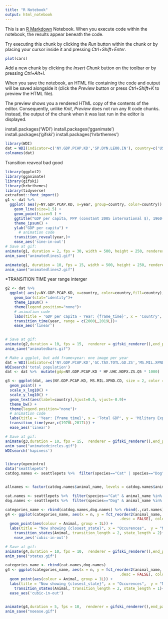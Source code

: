 ```yaml
---
title: "R Notebook"
output: html_notebook
---
```


This is an [R Markdown](http://rmarkdown.rstudio.com) Notebook. When you execute code within the notebook, the results appear beneath the code. 

Try executing this chunk by clicking the *Run* button within the chunk or by placing your cursor inside it and pressing *Ctrl+Shift+Enter*. 

```r
plot(cars)
```

Add a new chunk by clicking the *Insert Chunk* button on the toolbar or by pressing *Ctrl+Alt+I*.

When you save the notebook, an HTML file containing the code and output will be saved alongside it (click the *Preview* button or press *Ctrl+Shift+K* to preview the HTML file).

The preview shows you a rendered HTML copy of the contents of the editor. Consequently, unlike *Knit*, *Preview* does not run any R code chunks. Instead, the output of the chunk when it was last run in the editor is displayed.


install.packages('WDI')
install.packages('gganimate')
install.packages('gifski')
install.packages('hrbrthemes')


```r
library(WDI)
dat = WDI(indicator=c('NY.GDP.PCAP.KD','SP.DYN.LE00.IN'), country=c('US','FR','CN'), start=1960, end=2020)
colnames(dat)
```
Transition reaveal
bad
good

```r
library(ggplot2)
library(gganimate)
library(gifski)
library(hrbrthemes)
library(tidyverse)
extrafont::font_import()
g1 <- dat %>%
  ggplot( aes(y=NY.GDP.PCAP.KD, x=year, group=country, color=country)) +
    geom_line(size=1.5) +
    geom_point(size=5 ) +
    ggtitle("GDP per capita, PPP (constant 2005 international $), 1960-2020") +
    theme_ipsum() +
    ylab("GDP per capita") +
      # animation code
    transition_reveal(year,)+
    ease_aes('sine-in-out')
# Save at gif:
animate(g1, duration = 2, fps = 30, width = 500, height = 250, renderer = gifski_renderer())
anim_save("animatedlines1.gif")

animate(g1, duration = 10, fps = 15, width = 500, height = 250, renderer = gifski_renderer(),end_pause=45)
anim_save("animatedlines2.gif")
```
*TRANSITION TIME
year range
interger

```r

g2 <- dat %>%
  ggplot( aes(y=NY.GDP.PCAP.KD, x=country, color=country,fill=country), show.legend = FALSE) +
    geom_bar(stat="identity")+
    theme_ipsum() +
    theme(legend.position="none")+
    # animation code
    labs(title = 'GDP per capita - Year: {frame_time}', x = 'Country', y = 'GDP per capita') +
    transition_time(year, range = c(2000L,2019L))+
    ease_aes('linear')
    

# Save at gif:
animate(g2,duration = 10, fps = 15,  renderer = gifski_renderer(),end_pause=45)
anim_save("animatedbars.gif")
```
```r
# Make a ggplot, but add frame=year: one image per year
dat = WDI(indicator=c('NY.GDP.PCAP.KD','GC.TAX.TOTL.GD.ZS','MS.MIL.XPND.ZS','MS.MIL.XPND.CD','HF.UHC.NOPX.ZS.Q5'),country=c('US','CN','ES','GB','JP'))
WDIsearch('total population')
dat <- dat %>%  mutate(gdp=NY.GDP.PCAP.KD * HF.UHC.NOPX.ZS.Q5 * 1000)

g3 <- ggplot(dat, aes(NY.GDP.PCAP.KD, MS.MIL.XPND.CD, size = 2, color = country)) +
  geom_point() +
  scale_x_log10() +
  scale_y_log10() +
  geom_text(aes(label=country),hjust=0.5, vjust=-0.9)+
  theme_bw() +
  theme(legend.position="none")+
  # animation code
  labs(title = 'Year: {frame_time}', x = 'Total GDP', y = 'Military Expenditure (% of GDP)') +
  transition_time(year,c(1970L,2017L)) +
  ease_aes('linear') 

# Save at gif:
animate(g3,duration = 10, fps = 15,  renderer = gifski_renderer(),end_pause=45)
anim_save("animatedcircles.gif")
WDIsearch('hapiness')
```
```r



```
```r
library(openintro)
data("seattlepets")
catdog.names <- seattlepets %>%  filter(species=="Cat" | species=="Dog") %>% filter(animal_name!="NA")  %>% count(animal_name) %>%top_n(30)  %>% mutate(Animal="Total")


allnames <- factor(catdog.names$animal_name, levels = catdog.names$animal_name)

cat.names <- seattlepets %>%  filter(species=="Cat" & animal_name %in% levels(allnames)) %>% filter(animal_name!="NA")  %>% count(animal_name) %>%top_n(30) %>%mutate(Animal="Cat")
dog.names <- seattlepets %>%  filter(species=="Dog" & animal_name %in% levels(allnames)) %>% filter(animal_name!="NA")  %>% count(animal_name) %>%top_n(30)  %>% mutate(Animal="Dog")

categories_name <- rbind(catdog.names,dog.names) %>% rbind(.,cat.names)
g4 <- ggplot(categories_name, aes(x = n, y = fct_reorder2(animal_name, Animal == "Total", n,
                                                   .desc = FALSE), color = Animal)) +
  geom_point(aes(colour = Animal, group = 1L)) +
  labs(title = "Now showing {closest_state}", x = "Occurences",  y = "Name")+
    transition_states(Animal, transition_length = 2, state_length = 2)+
    ease_aes('cubic-in-out')

# Save at gif:
animate(g4,duration = 10, fps = 10,  renderer = gifski_renderer(),end_pause=10)
anim_save("states.gif")
```

```r
categories_name <- rbind(cat.names,dog.names)
g4 <- ggplot(categories_name, aes(x = n, y = fct_reorder2(animal_name, Animal == "Total", n,
                                                   .desc = FALSE), color = Animal)) +
  geom_point(aes(colour = Animal, group = 1L)) +
  labs(title = "Now showing {closest_state}", x = "Occurences",  y = "Name")+
    transition_states(Animal, transition_length = 2, state_length = 1)+
  ease_aes('cubic-in-out')
   

animate(g4,duration = 5, fps = 10,  renderer = gifski_renderer(),end_pause=0)
anim_save("noease.gif")
```

